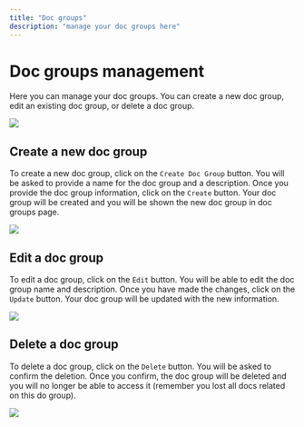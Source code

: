 ```yaml
---
title: "Doc groups"
description: "manage your doc groups here"
---
```


# Doc groups management

Here you can manage your doc groups. You can create a new doc group, edit an existing doc group, or delete a doc group.

![](/images/doc-groups/page.png)

## Create a new doc group

To create a new doc group, click on the `Create Doc Group` button. You will be asked to provide a name for the doc group and a description. Once you provide the doc group information, click on the `Create` button. Your doc group will be created and you will be shown the new doc group in doc groups page.

![](/images/doc-groups/create.png)

## Edit a doc group

To edit a doc group, click on the `Edit` button. You will be able to edit the doc group name and description. Once you have made the changes, click on the `Update` button. Your doc group will be updated with the new information.

![](/images/doc-groups/update.png)

## Delete a doc group

To delete a doc group, click on the `Delete` button. You will be asked to confirm the deletion. Once you confirm, the doc group will be deleted and you will no longer be able to access it (remember you lost all docs related on this do group).

![](/images/doc-groups/delete.png)

